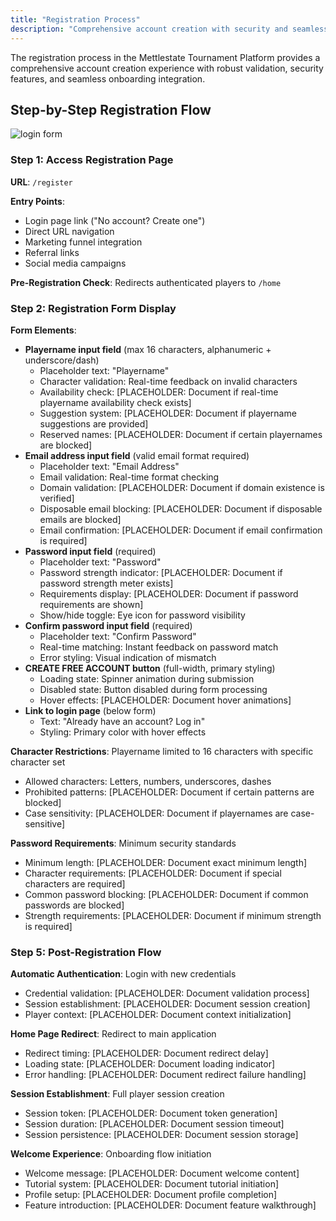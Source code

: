 ```yaml
---
title: "Registration Process"
description: "Comprehensive account creation with security and seamless onboarding."
---
```


The registration process in the Mettlestate Tournament Platform provides a comprehensive account creation experience with robust validation, security features, and seamless onboarding integration.

## Step-by-Step Registration Flow

![login form](/images/screenshots/login-proccess.png)

### Step 1: Access Registration Page

**URL**: `/register`

**Entry Points**: 
- Login page link ("No account? Create one")
- Direct URL navigation
- Marketing funnel integration
- Referral links
- Social media campaigns

**Pre-Registration Check**: Redirects authenticated players to `/home`

### Step 2: Registration Form Display

**Form Elements**:
- **Playername input field** (max 16 characters, alphanumeric + underscore/dash)
  - Placeholder text: "Playername"
  - Character validation: Real-time feedback on invalid characters
  - Availability check: [PLACEHOLDER: Document if real-time playername availability check exists]
  - Suggestion system: [PLACEHOLDER: Document if playername suggestions are provided]
  - Reserved names: [PLACEHOLDER: Document if certain playernames are blocked]
- **Email address input field** (valid email format required)
  - Placeholder text: "Email Address"
  - Email validation: Real-time format checking
  - Domain validation: [PLACEHOLDER: Document if domain existence is verified]
  - Disposable email blocking: [PLACEHOLDER: Document if disposable emails are blocked]
  - Email confirmation: [PLACEHOLDER: Document if email confirmation is required]
- **Password input field** (required)
  - Placeholder text: "Password"
  - Password strength indicator: [PLACEHOLDER: Document if password strength meter exists]
  - Requirements display: [PLACEHOLDER: Document if password requirements are shown]
  - Show/hide toggle: Eye icon for password visibility
- **Confirm password input field** (required)
  - Placeholder text: "Confirm Password"
  - Real-time matching: Instant feedback on password match
  - Error styling: Visual indication of mismatch
- **CREATE FREE ACCOUNT button** (full-width, primary styling)
  - Loading state: Spinner animation during submission
  - Disabled state: Button disabled during form processing
  - Hover effects: [PLACEHOLDER: Document hover animations]
- **Link to login page** (below form)
  - Text: "Already have an account? Log in"
  - Styling: Primary color with hover effects

**Character Restrictions**: Playername limited to 16 characters with specific character set
- Allowed characters: Letters, numbers, underscores, dashes
- Prohibited patterns: [PLACEHOLDER: Document if certain patterns are blocked]
- Case sensitivity: [PLACEHOLDER: Document if playernames are case-sensitive]

**Password Requirements**: Minimum security standards
- Minimum length: [PLACEHOLDER: Document exact minimum length]
- Character requirements: [PLACEHOLDER: Document if special characters are required]
- Common password blocking: [PLACEHOLDER: Document if common passwords are blocked]
- Strength requirements: [PLACEHOLDER: Document if minimum strength is required]

### Step 5: Post-Registration Flow

**Automatic Authentication**: Login with new credentials
- Credential validation: [PLACEHOLDER: Document validation process]
- Session establishment: [PLACEHOLDER: Document session creation]
- Player context: [PLACEHOLDER: Document context initialization]

**Home Page Redirect**: Redirect to main application
- Redirect timing: [PLACEHOLDER: Document redirect delay]
- Loading state: [PLACEHOLDER: Document loading indicator]
- Error handling: [PLACEHOLDER: Document redirect failure handling]

**Session Establishment**: Full player session creation
- Session token: [PLACEHOLDER: Document token generation]
- Session duration: [PLACEHOLDER: Document session timeout]
- Session persistence: [PLACEHOLDER: Document session storage]

**Welcome Experience**: Onboarding flow initiation
- Welcome message: [PLACEHOLDER: Document welcome content]
- Tutorial system: [PLACEHOLDER: Document tutorial initiation]
- Profile setup: [PLACEHOLDER: Document profile completion]
- Feature introduction: [PLACEHOLDER: Document feature walkthrough]


